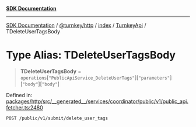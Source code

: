 [**SDK Documentation**](../../../../../../README.mdx)

***

[SDK Documentation](../../../../../../packages.mdx) / [@turnkey/http](../../../../README.mdx) / [index](../../../README.mdx) / [TurnkeyApi](../README.mdx) / TDeleteUserTagsBody

# Type Alias: TDeleteUserTagsBody

> **TDeleteUserTagsBody** = `operations`\[`"PublicApiService_DeleteUserTags"`\]\[`"parameters"`\]\[`"body"`\]\[`"body"`\]

Defined in: [packages/http/src/\_\_generated\_\_/services/coordinator/public/v1/public\_api.fetcher.ts:2480](https://github.com/tkhq/sdk/blob/fd49bfe86475c8603b3eb385aa101efa36fa32fc/packages/http/src/__generated__/services/coordinator/public/v1/public_api.fetcher.ts#L2480)

`POST /public/v1/submit/delete_user_tags`
